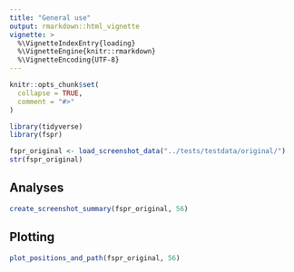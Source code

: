 ```yaml
---
title: "General use"
output: rmarkdown::html_vignette
vignette: >
  %\VignetteIndexEntry{loading}
  %\VignetteEngine{knitr::rmarkdown}
  %\VignetteEncoding{UTF-8}
---
```


```r
knitr::opts_chunk$set(
  collapse = TRUE,
  comment = "#>"
)
```

```r
library(tidyverse)
library(fspr)
```

```r
fspr_original <- load_screenshot_data("../tests/testdata/original/")
str(fspr_original)
```

## Analyses
```r
create_screenshot_summary(fspr_original, 56)
```

## Plotting
```r
plot_positions_and_path(fspr_original, 56)
```
